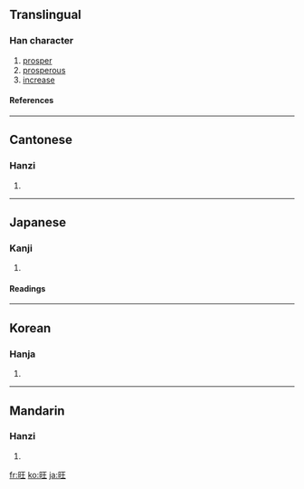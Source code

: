 ==Translingual==
===Han character===
{{Han char|rn=72|rad=日|as=04|sn=8|four=6101<sub>4</sub>|canj=日一土 (AMG)}}
# [[prosper]]
# [[prosperous]]
# [[increase]]
====References====
{{Han ref|kx=0490.240|dkj=13774|dj=0851.240|hdz=21488.040|uh=65FA|ud=26106|bh=A9F4|bd=43508}}
----
==Cantonese==
===Hanzi===
{{yue-hanzi|jyut=|y=wong6}}
# {{defn|Cantonese}}
----
==Japanese==
===Kanji===
{{ja-kanji|grade=|rs=日04}}
# {{defn|Japanese}} 
====Readings====
{{ja-readings|on=[[おう]] (ō)|kun=[[さかん]] (sakan)}}
----
==Korean==
===Hanja===
{{ko-hanja|hangeul=왕|eumhun=|rv=wang|mr=wang|y=wang}}
# {{defn|Korean}}
----
==Mandarin==
===Hanzi===
{{cmn-hanzi|pin=[[wàng]] ([[wang4]])|wg=wang<sup>4</sup>}}
# {{defn|Mandarin}}

[[fr:旺]]
[[ko:旺]]
[[ja:旺]]